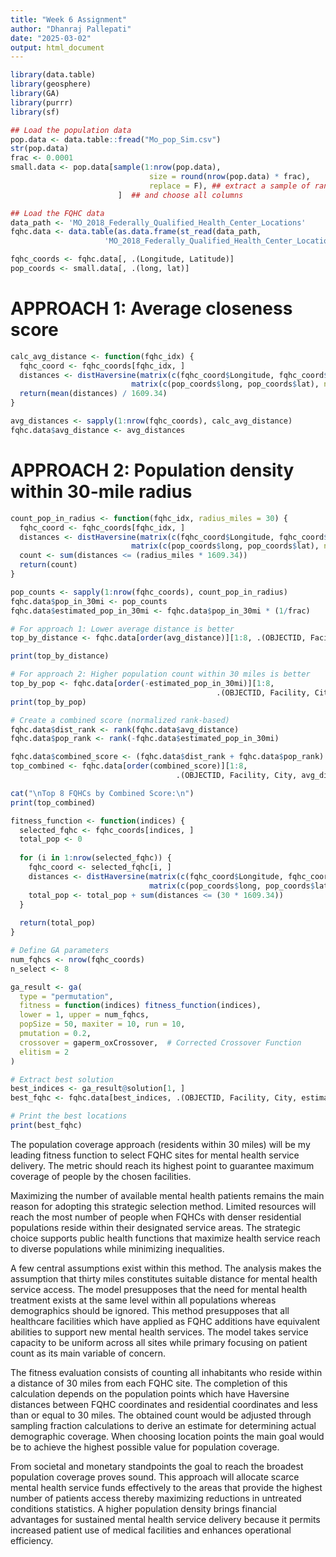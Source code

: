 ---
title: "Week 6 Assignment"
author: "Dhanraj Pallepati"
date: "2025-03-02"
output: html_document
---

```{r}
library(data.table)
library(geosphere)
library(GA)
library(purrr)
library(sf)

## Load the population data
pop.data <- data.table::fread("Mo_pop_Sim.csv")
str(pop.data)
frac <- 0.0001
small.data <- pop.data[sample(1:nrow(pop.data),
                               size = round(nrow(pop.data) * frac),
                               replace = F), ## extract a sample of randomlychosen 1% rows
                        ]  ## and choose all columns

## Load the FQHC data
data_path <- 'MO_2018_Federally_Qualified_Health_Center_Locations'
fqhc.data <- data.table(as.data.frame(st_read(data_path,
                     'MO_2018_Federally_Qualified_Health_Center_Locations')))

fqhc_coords <- fqhc.data[, .(Longitude, Latitude)]
pop_coords <- small.data[, .(long, lat)]
```


# APPROACH 1: Average closeness score
```{r}
calc_avg_distance <- function(fqhc_idx) {
  fqhc_coord <- fqhc_coords[fqhc_idx, ]
  distances <- distHaversine(matrix(c(fqhc_coord$Longitude, fqhc_coord$Latitude), ncol=2),
                           matrix(c(pop_coords$long, pop_coords$lat), ncol=2))
  return(mean(distances) / 1609.34)
}

avg_distances <- sapply(1:nrow(fqhc_coords), calc_avg_distance)
fqhc.data$avg_distance <- avg_distances
```


# APPROACH 2: Population density within 30-mile radius
```{r}
count_pop_in_radius <- function(fqhc_idx, radius_miles = 30) {
  fqhc_coord <- fqhc_coords[fqhc_idx, ]
  distances <- distHaversine(matrix(c(fqhc_coord$Longitude, fqhc_coord$Latitude), ncol=2),
                           matrix(c(pop_coords$long, pop_coords$lat), ncol=2))
  count <- sum(distances <= (radius_miles * 1609.34))
  return(count)
}

pop_counts <- sapply(1:nrow(fqhc_coords), count_pop_in_radius)
fqhc.data$pop_in_30mi <- pop_counts
fqhc.data$estimated_pop_in_30mi <- fqhc.data$pop_in_30mi * (1/frac)
```

```{r}
# For approach 1: Lower average distance is better
top_by_distance <- fqhc.data[order(avg_distance)][1:8, .(OBJECTID, Facility, City, avg_distance)]

print(top_by_distance)
```

```{r}
# For approach 2: Higher population count within 30 miles is better
top_by_pop <- fqhc.data[order(-estimated_pop_in_30mi)][1:8, 
                                              .(OBJECTID, Facility, City, estimated_pop_in_30mi)]
print(top_by_pop)
```



```{r}
# Create a combined score (normalized rank-based)
fqhc.data$dist_rank <- rank(fqhc.data$avg_distance)
fqhc.data$pop_rank <- rank(-fqhc.data$estimated_pop_in_30mi)

fqhc.data$combined_score <- (fqhc.data$dist_rank + fqhc.data$pop_rank) / (2 * nrow(fqhc.data))
top_combined <- fqhc.data[order(combined_score)][1:8, 
                                     .(OBJECTID, Facility, City, avg_distance, estimated_pop_in_30mi)]

cat("\nTop 8 FQHCs by Combined Score:\n")
print(top_combined)
```

```{r}
fitness_function <- function(indices) {
  selected_fqhc <- fqhc_coords[indices, ]
  total_pop <- 0
  
  for (i in 1:nrow(selected_fqhc)) {
    fqhc_coord <- selected_fqhc[i, ]
    distances <- distHaversine(matrix(c(fqhc_coord$Longitude, fqhc_coord$Latitude), ncol=2),
                               matrix(c(pop_coords$long, pop_coords$lat), ncol=2))
    total_pop <- total_pop + sum(distances <= (30 * 1609.34))
  }
  
  return(total_pop)
}

# Define GA parameters
num_fqhcs <- nrow(fqhc_coords)
n_select <- 8

ga_result <- ga(
  type = "permutation", 
  fitness = function(indices) fitness_function(indices),
  lower = 1, upper = num_fqhcs,
  popSize = 50, maxiter = 10, run = 10,
  pmutation = 0.2, 
  crossover = gaperm_oxCrossover,  # Corrected Crossover Function
  elitism = 2
)

# Extract best solution
best_indices <- ga_result@solution[1, ]
best_fqhc <- fqhc.data[best_indices, .(OBJECTID, Facility, City, estimated_pop_in_30mi)]

# Print the best locations
print(best_fqhc)
```






The population coverage approach (residents within 30 miles) will be my leading fitness function to select FQHC sites for mental health service delivery. The metric should reach its highest point to guarantee maximum coverage of people by the chosen facilities.

Maximizing the number of available mental health patients remains the main reason for adopting this strategic selection method. Limited resources will reach the most number of people when FQHCs with denser residential populations reside within their designated service areas. The strategic choice supports public health functions that maximize health service reach to diverse populations while minimizing inequalities.

A few central assumptions exist within this method. The analysis makes the assumption that thirty miles constitutes suitable distance for mental health service access. The model presupposes that the need for mental health treatment exists at the same level within all populations whereas demographics should be ignored. This method presupposes that all healthcare facilities which have applied as FQHC additions have equivalent abilities to support new mental health services. The model takes service capacity to be uniform across all sites while primary focusing on patient count as its main variable of concern.

The fitness evaluation consists of counting all inhabitants who reside within a distance of 30 miles from each FQHC site. The completion of this calculation depends on the population points which have Haversine distances between FQHC coordinates and residential coordinates and less than or equal to 30 miles. The obtained count would be adjusted through sampling fraction calculations to derive an estimate for determining actual demographic coverage. When choosing location points the main goal would be to achieve the highest possible value for population coverage.

From societal and monetary standpoints the goal to reach the broadest population coverage proves sound. This approach will allocate scarce mental health service funds effectively to the areas that provide the highest number of patients access thereby maximizing reductions in untreated conditions statistics. A higher population density brings financial advantages for sustained mental health service delivery because it permits increased patient use of medical facilities and enhances operational efficiency.
